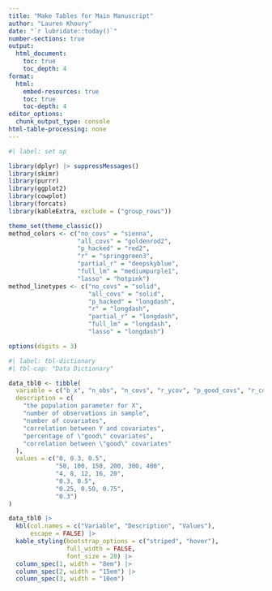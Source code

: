 ```yaml
---
title: "Make Tables for Main Manuscript"
author: "Lauren Khoury"
date: "`r lubridate::today()`"
number-sections: true
output: 
  html_document:
    toc: true 
    toc_depth: 4
format:
  html:
    embed-resources: true
    toc: true
    toc-depth: 4
editor_options: 
  chunk_output_type: console
html-table-processing: none
---
```


```r
#| label: set up

library(dplyr) |> suppressMessages()
library(skimr)
library(purrr)
library(ggplot2)
library(cowplot)
library(forcats)
library(kableExtra, exclude = ("group_rows"))

theme_set(theme_classic())
method_colors <- c("no_covs" = "sienna",
                   "all_covs" = "goldenrod2",
                   "p_hacked" = "red2",
                   "r" = "springgreen3",
                   "partial_r" = "deepskyblue",
                   "full_lm" = "mediumpurple1",
                   "lasso" = "hotpink")
method_linetypes <- c("no_covs" = "solid",
                      "all_covs" = "solid",
                      "p_hacked" = "longdash",
                      "r" = "longdash",
                      "partial_r" = "longdash",
                      "full_lm" = "longdash",
                      "lasso" = "longdash")

options(digits = 3)

```

```r
#| label: tbl-dictionary
#| tbl-cap: "Data Dictionary"

data_tbl0 <- tibble(
  variable = c("b_x", "n_obs", "n_covs", "r_ycov", "p_good_covs", "r_cov"),
  description = c(
    "the population parameter for X",
    "number of observations in sample",
    "number of covariates",
    "correlation between Y and covariates",
    "percentage of \"good\" covariates",
    "correlation between \"good\" covariates"
  ),
  values = c("0, 0.3, 0.5",
             "50, 100, 150, 200, 300, 400", 
             "4, 8, 12, 16, 20", 
             "0.3, 0.5", 
             "0.25, 0.50, 0.75", 
             "0.3")
)

data_tbl0 |>
  kbl(col.names = c("Variable", "Description", "Values"), 
      escape = FALSE) |>
  kable_styling(bootstrap_options = c("striped", "hover"), 
                full_width = FALSE,
                font_size = 20) |>
  column_spec(1, width = "8em") |>
  column_spec(2, width = "15em") |>
  column_spec(3, width = "10em")

```








